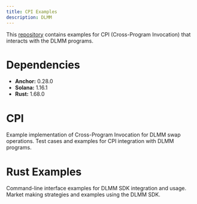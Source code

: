```yaml
---
title: CPI Examples
description: DLMM
---
```


This [repository](https://github.com/MeteoraAg/cpi-examples) contains examples for CPI (Cross-Program Invocation) that interacts with the DLMM programs.

# Dependencies

- **Anchor:** 0.28.0
- **Solana:** 1.16.1
- **Rust:** 1.68.0

# CPI

<CardGroup cols={2}>
  <Card title="CPI Example for DLMM Swap" icon="code" iconType="solid" href="https://github.com/MeteoraAg/cpi-examples/blob/main/programs/cpi-example/src/instructions/dlmm_cpi/swap.rs">
    Example implementation of Cross-Program Invocation for DLMM swap operations.
  </Card>
  <Card title="Tests" icon="flask" iconType="solid" href="https://github.com/MeteoraAg/cpi-examples/blob/main/programs/cpi-example/tests/integration/dlmm_swap.rs">
    Test cases and examples for CPI integration with DLMM programs.
  </Card>
</CardGroup>

# Rust Examples

<CardGroup cols={2}>
  <Card title="CLI Examples" icon="terminal" iconType="solid" href="https://github.com/MeteoraAg/dlmm-sdk/tree/main/cli">
    Command-line interface examples for DLMM SDK integration and usage.
  </Card>
  <Card title="Market Making Examples" icon="chart-line" iconType="solid" href="https://github.com/MeteoraAg/dlmm-sdk/tree/main/market_making">
    Market making strategies and examples using the DLMM SDK.
  </Card>
</CardGroup>

